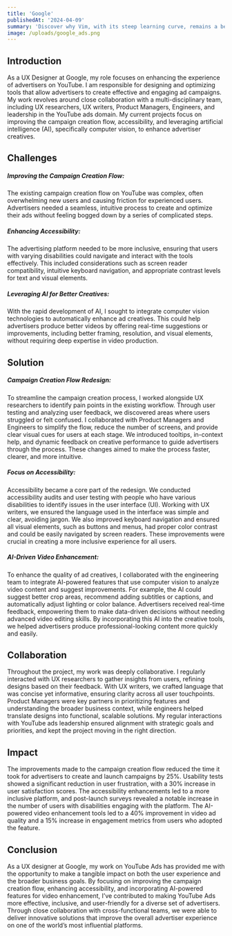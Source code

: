 ```yaml
---
title: 'Google'
publishedAt: '2024-04-09'
summary: 'Discover why Vim, with its steep learning curve, remains a beloved tool among developers for editing code efficiently and effectively.'
image: /uploads/google_ads.png
---
```

## Introduction

As a UX Designer at Google, my role focuses on enhancing the experience of advertisers on YouTube. I am responsible for designing and optimizing tools that allow advertisers to create effective and engaging ad campaigns. My work revolves around close collaboration with a multi-disciplinary team, including UX researchers, UX writers, Product Managers, Engineers, and leadership in the YouTube ads domain. My current projects focus on improving the campaign creation flow, accessibility, and leveraging artificial intelligence (AI), specifically computer vision, to enhance advertiser creatives.

## Challenges

##### Improving the Campaign Creation Flow:
The existing campaign creation flow on YouTube was complex, often overwhelming new users and causing friction for experienced users. Advertisers needed a seamless, intuitive process to create and optimize their ads without feeling bogged down by a series of complicated steps.

##### Enhancing Accessibility:
The advertising platform needed to be more inclusive, ensuring that users with varying disabilities could navigate and interact with the tools effectively. This included considerations such as screen reader compatibility, intuitive keyboard navigation, and appropriate contrast levels for text and visual elements.

##### Leveraging AI for Better Creatives:
With the rapid development of AI, I sought to integrate computer vision technologies to automatically enhance ad creatives. This could help advertisers produce better videos by offering real-time suggestions or improvements, including better framing, resolution, and visual elements, without requiring deep expertise in video production.

## Solution

##### Campaign Creation Flow Redesign:
To streamline the campaign creation process, I worked alongside UX researchers to identify pain points in the existing workflow. Through user testing and analyzing user feedback, we discovered areas where users struggled or felt confused. I collaborated with Product Managers and Engineers to simplify the flow, reduce the number of screens, and provide clear visual cues for users at each stage. We introduced tooltips, in-context help, and dynamic feedback on creative performance to guide advertisers through the process. These changes aimed to make the process faster, clearer, and more intuitive.

##### Focus on Accessibility:
Accessibility became a core part of the redesign. We conducted accessibility audits and user testing with people who have various disabilities to identify issues in the user interface (UI). Working with UX writers, we ensured the language used in the interface was simple and clear, avoiding jargon. We also improved keyboard navigation and ensured all visual elements, such as buttons and menus, had proper color contrast and could be easily navigated by screen readers. These improvements were crucial in creating a more inclusive experience for all users.

##### AI-Driven Video Enhancement:
To enhance the quality of ad creatives, I collaborated with the engineering team to integrate AI-powered features that use computer vision to analyze video content and suggest improvements. For example, the AI could suggest better crop areas, recommend adding subtitles or captions, and automatically adjust lighting or color balance. Advertisers received real-time feedback, empowering them to make data-driven decisions without needing advanced video editing skills. By incorporating this AI into the creative tools, we helped advertisers produce professional-looking content more quickly and easily.

## Collaboration

Throughout the project, my work was deeply collaborative. I regularly interacted with UX researchers to gather insights from users, refining designs based on their feedback. With UX writers, we crafted language that was concise yet informative, ensuring clarity across all user touchpoints. Product Managers were key partners in prioritizing features and understanding the broader business context, while engineers helped translate designs into functional, scalable solutions. My regular interactions with YouTube ads leadership ensured alignment with strategic goals and priorities, and kept the project moving in the right direction.

## Impact

The improvements made to the campaign creation flow reduced the time it took for advertisers to create and launch campaigns by 25%. Usability tests showed a significant reduction in user frustration, with a 30% increase in user satisfaction scores. The accessibility enhancements led to a more inclusive platform, and post-launch surveys revealed a notable increase in the number of users with disabilities engaging with the platform. The AI-powered video enhancement tools led to a 40% improvement in video ad quality and a 15% increase in engagement metrics from users who adopted the feature.

## Conclusion

As a UX designer at Google, my work on YouTube Ads has provided me with the opportunity to make a tangible impact on both the user experience and the broader business goals. By focusing on improving the campaign creation flow, enhancing accessibility, and incorporating AI-powered features for video enhancement, I’ve contributed to making YouTube Ads more effective, inclusive, and user-friendly for a diverse set of advertisers. Through close collaboration with cross-functional teams, we were able to deliver innovative solutions that improve the overall advertiser experience on one of the world’s most influential platforms.